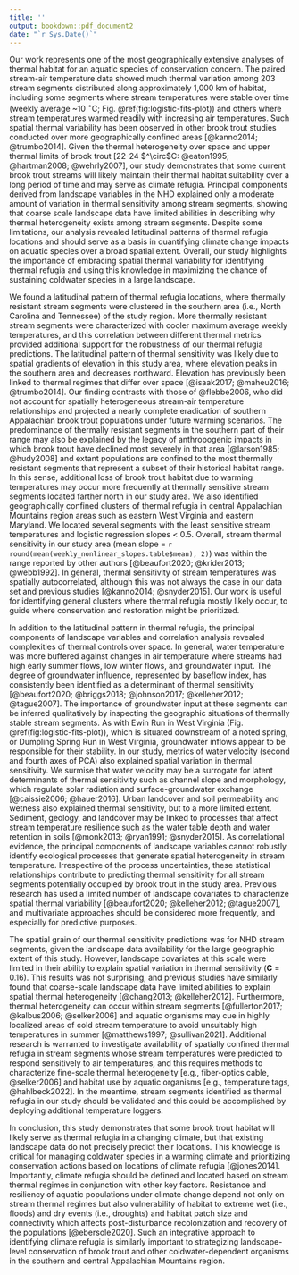 ```yaml
---
title: ''
output: bookdown::pdf_document2
date: "`r Sys.Date()`"
---
```

Our work represents one of the most geographically extensive analyses of thermal habitat for an aquatic species of conservation concern. The paired stream-air temperature data showed much thermal variation among 203 stream segments distributed along approximately 1,000 km of habitat, including some segments where stream temperatures were stable over time (weekly average ~10 $^\circ$C; Fig. \@ref(fig:logistic-fits-plot)) and others where stream temperatures warmed readily with increasing air temperatures. Such spatial thermal variability has been observed in other brook trout studies conducted over more geographically confined areas [@kanno2014; @trumbo2014]. Given the thermal heterogeneity over space and upper thermal limits of brook trout [22-24 $^\circ$C: @eaton1995; @hartman2008; @wehrly2007], our study demonstrates that some current brook trout streams will likely maintain their thermal habitat suitability over a long period of time and may serve as climate refugia. Principal components derived from landscape variables in the NHD explained only a moderate amount of variation in thermal sensitivity among stream segments, showing that coarse scale landscape data have limited abilities in describing why thermal heterogeneity exists among stream segments.  Despite some limitations, our analysis revealed latitudinal patterns of thermal refugia locations and should serve as a basis in quantifying climate change impacts on aquatic species over a broad spatial extent. Overall, our study highlights the importance of embracing spatial thermal variability for identifying thermal refugia and using this knowledge in maximizing the chance of sustaining coldwater species in a large landscape.

We found a latitudinal pattern of thermal refugia locations, where thermally resistant stream segments were clustered in the southern area (i.e., North Carolina and Tennessee) of the study region. More thermally resistant stream segments were characterized with cooler maximum average weekly temperatures, and this correlation between different thermal metrics provided additional support for the robustness of our thermal refugia predictions. The latitudinal pattern of thermal sensitivity was likely due to spatial gradients of elevation in this study area, where elevation peaks in the southern area and decreases northward. Elevation has previously been linked to thermal regimes that differ over space [@isaak2017; @maheu2016; @trumbo2014]. Our finding contrasts with those of @flebbe2006, who did not account for spatially heterogeneous stream-air temperature relationships and projected a nearly complete eradication of southern Appalachian brook trout populations under future warming scenarios. The predominance of thermally resistant segments in the southern part of their range may also be explained by the legacy of anthropogenic impacts in which brook trout have declined most severely in that area [@larson1985; @hudy2008] and extant populations are confined to the most thermally resistant segments that represent a subset of their historical habitat range. In this sense, additional loss of brook trout habitat due to warming temperatures may occur more frequently at thermally sensitive stream segments located farther north in our study area. We also identified geographically confined clusters of thermal refugia in central Appalachian Mountains region areas such as eastern West Virginia and eastern Maryland. We located several segments with the least sensitive stream temperatures and logistic regression slopes < 0.5. Overall, stream thermal sensitivity in our study area (mean slope = `r round(mean(weekly_nonlinear_slopes.table$mean), 2)`) was within the range reported by other authors [@beaufort2020; @krider2013; @webb1992]. In general, thermal sensitivity of stream temperatures was spatially autocorrelated, although this was not always the case in our data set and previous studies [@kanno2014; @snyder2015]. Our work is useful for identifying general clusters where thermal refugia mostly likely occur, to guide where conservation and restoration might be prioritized.

In addition to the latitudinal pattern in thermal refugia, the principal components of landscape variables and correlation analysis revealed complexities of thermal controls over space. In general, water temperature was more buffered against changes in air temperature where streams had high early summer flows, low winter flows, and groundwater input. The degree of groundwater influence, represented by baseflow index, has consistently been identified as a determinant of thermal sensitivity [@beaufort2020; @briggs2018; @johnson2017; @kelleher2012; @tague2007]. The importance of groundwater input at these segments can be inferred qualitatively by inspecting the geographic situations of thermally stable stream segments. As with Ewin Run in West Virginia (Fig. \@ref(fig:logistic-fits-plot)), which is situated downstream of a noted spring, or Dumpling Spring Run in West Virginia, groundwater inflows appear to be responsible for their stability. In our study, metrics of water velocity (second and fourth axes of PCA) also explained spatial variation in thermal sensitivity. We surmise that water velocity may be a surrogate for latent determinants of thermal sensitivity such as channel slope and morphology, which regulate solar radiation and surface-groundwater exchange [@caissie2006; @hauer2016]. Urban landcover and soil permeability and wetness also explained thermal sensitivity, but to a more limited extent. Sediment, geology, and landcover may be linked to processes that affect stream temperature resilience such as the water table depth and water retention in soils [@monk2013; @ryan1991; @snyder2015]. As correlational evidence, the principal components of landscape variables cannot robustly identify ecological processes that generate spatial heterogeneity in stream temperature. Irrespective of the process uncertainties, these statistical relationships contribute to predicting thermal sensitivity for all stream segments potentially occupied by brook trout in the study area. Previous research has used a limited number of landscape covariates to characterize spatial thermal variability [@beaufort2020; @kelleher2012; @tague2007], and multivariate approaches should be considered more frequently, and especially for predictive purposes.

The spatial grain of our thermal sensitivity predictions was for NHD stream segments, given the landscape data availability for the large geographic extent of this study. However, landscape covariates at this scale were limited in their ability to explain spatial variation in thermal sensitivity ($\bm{C}$ = 0.16). This results was not surprising, and previous studies have similarly found that coarse-scale landscape data have limited abilities to explain spatial thermal heterogeneity [@chang2013; @kelleher2012].  Furthermore, thermal heterogeneity can occur within stream segments [@fullerton2017; @kalbus2006; @selker2006] and aquatic organisms may cue in highly localized areas of cold stream temperature to avoid unsuitably high temperatures in summer [@matthews1997; @sullivan2021]. Additional research is warranted to investigate availability of spatially confined thermal refugia in stream segments whose stream temperatures were predicted to respond sensitively to air temperatures, and this requires methods to characterize fine-scale thermal heterogeneity [e.g., fiber-optics cable, @selker2006] and habitat use by aquatic organisms [e.g., temperature tags, @hahlbeck2022]. In the meantime, stream segments identified as thermal refugia in our study should be validated and this could be accomplished by deploying additional temperature loggers.

In conclusion, this study demonstrates that some brook trout habitat will likely serve as thermal refugia in a changing climate, but that existing landscape data do not precisely predict their locations. This knowledge is critical for managing coldwater species in a warming climate and prioritizing conservation actions based on locations of climate refugia [@jones2014]. Importantly, climate refugia should be defined and located based on stream thermal regimes in conjunction with other key factors. Resistance and resiliency of aquatic populations under climate change depend not only on stream thermal regimes but also vulnerability of habitat to extreme wet (i.e., floods) and dry events (i.e., droughts) and habitat patch size and connectivity which affects post-disturbance recolonization and recovery of the populations [@ebersole2020]. Such an integrative approach to identifying climate refugia is similarly important to strategizing landscape-level conservation of brook trout and other coldwater-dependent organisms in the southern and central Appalachian Mountains region. 